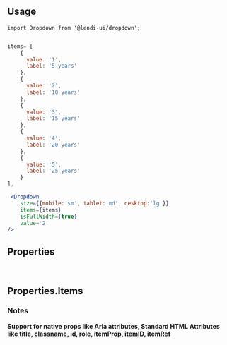 
## Usage

```
import Dropdown from '@lendi-ui/dropdown';
```

```jsx

items= [
    {
      value: '1',
      label: '5 years'
    },
    {
      value: '2',
      label: '10 years'
    },
    {
      value: '3',
      label: '15 years'
    },
    {
      value: '4',
      label: '20 years'
    },
    {
      value: '5',
      label: '25 years'
    }
],

 <Dropdown
    size={{mobile:'sm', tablet:'md', desktop:'lg'}}
    items={items}
    isFullWidth={true}
    value='2'
/>

```
## Properties

<PropTable>
  <PropTable.Entry name="className" defaultValue=""type="string" description="The custom style for Dropdown."/>
  <PropTable.Entry name="items" required type="Properties.Items" description="See the below table for items definition."/>
  <PropTable.Entry name="isDisabled" type={'"true | false"'} defaultValue="false" description="Whether the dropdown is disabled."/>
  <PropTable.Entry name="isError" type={'"true | false"'} defaultValue="false" description="Whether the dropdown is not selected."/>
  <PropTable.Entry name="isFullWidth" type={'"true | false"'} defaultValue="true" description="the dropdown is intended to use the full width of the container"/>
  <PropTable.Entry name="isLoading" type={'"true | false"'} defaultValue="false" description="Whether the dropdown icon is Spinner or ChevronDown."/>
  <PropTable.Entry name="onBlur" type='(event.target.value) => void' description="Blur event handler."/>
  <PropTable.Entry name="onChange" type='(event.target.value) => void' description="Change event handler."/>
  <PropTable.Entry name="onFocus" type='(event.target.value) => void' description="Focus event handler."/>
  <PropTable.Entry name="size" type={'"lg" | "md" | "sm"'} defaultValue="md" description="the inline-dropdown size"/>
</PropTable>

<br />

## Properties.Items

<PropTable>
  <PropTable.Entry name="isDisabled" type="boolean" defaultValue="false" description="Whether or not the item should be disabled." />
  <PropTable.Entry name="isHidden" type="boolean" defaultValue="false" description="Whether or not the item should be hidden in the list." />
  <PropTable.Entry name="label" required type="string" description="The user-facing label for the dropdown item." />
  <PropTable.Entry name="value" required type="string" description="The value of the selected item when read by JavaScript." />
</PropTable>


### Notes

<b>Support for native props like Aria attributes, Standard HTML Attributes like title, classname, id, role, itemProp, itemID, itemRef</b>